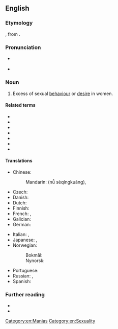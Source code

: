 ==English==

===Etymology===
{{bor|en|NL.|-}}, from {{der|en|la|nympha||labia minora}} {{suffix|en||mania}}.

===Pronunciation===
* {{a|UK}} {{IPA|en|/nɪmfəˈmeɪnɪə/}}
* {{rhymes|en|eɪniə}}

===Noun===
{{en-noun|~}}

# Excess of sexual [[behaviour]] or [[desire]] in women.
#: {{syn|en|œstromania|q1=obsolete}}
#: {{cot|en|satyriasis}}
#: {{hyper|en|hypersexuality}}

====Related terms====
* {{l|en|nymph}}
* {{l|en|nymphet}}
* {{l|en|nymphette}}
* {{l|en|nympho}}
* {{l|en|nymphomaniac}}
* {{l|en|mania}}
* {{l|en|-mania}}

====Translations====
{{trans-top|excess of sexual behaviour or desire in women}}
* Chinese:
*: Mandarin: {{l|cmn|女|sc=Hani}}{{t+|cmn|色情狂|sc=Hani}} (nǚ sèqíngkuáng), {{qualifier|andromania}} {{t+|cmn|慕男狂|tr=mùnánkuáng|sc=Hani}}
* Czech: {{t+|cs|nymfomanie|f}}
* Danish: {{t|da|nymfomani|c}}
* Dutch: {{t+|nl|nymfomanie|f}}
* Finnish: {{t+|fi|nymfomania}}
* French: {{t+|fr|nymphomanie|f}}, {{t+|fr|andromanie|f}}
* Galician: {{t|gl|ninfomanía|f}}
* German: {{t+|de|Nymphomanie|f}}
{{trans-mid}}
* Italian: {{t+|it|ninfomania|f}}, {{t|it|andromania|f}}
* Japanese: {{t|ja|女子色情症|tr=じょししきじょう, joshi shikijōshō|sc=Jpan}}, {{t|ja|ニンフォマニア|tr=ninfomania|sc=Jpan}}
* Norwegian:
*: Bokmål: {{t|nb|nymfomani|m}}
*: Nynorsk: {{t|nn|nymfomani|m}}
* Portuguese: {{t+|pt|ninfomania|f}}
* Russian: {{t+|ru|нимфома́ния|f}}, {{t|ru|андрома́ния|f}}
* Spanish: {{t|es|ninfomanía|f}}
{{trans-bottom}}

===Further reading===
* {{pedia|hypersexuality}}
* {{pedia|hypersexual disorder}}

[[Category:en:Manias]]
[[Category:en:Sexuality]]